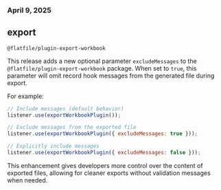 ### April 9, 2025

## export

`@flatfile/plugin-export-workbook`

This release adds a new optional parameter `excludeMessages` to the `@flatfile/plugin-export-workbook` package. When set to `true`, this parameter will omit record hook messages from the generated file during export.

For example:

```js
// Include messages (default behavior)
listener.use(exportWorkbookPlugin());

// Exclude messages from the exported file
listener.use(exportWorkbookPlugin({ excludeMessages: true }));

// Explicitly include messages
listener.use(exportWorkbookPlugin({ excludeMessages: false }));
```

This enhancement gives developers more control over the content of exported files, allowing for cleaner exports without validation messages when needed.